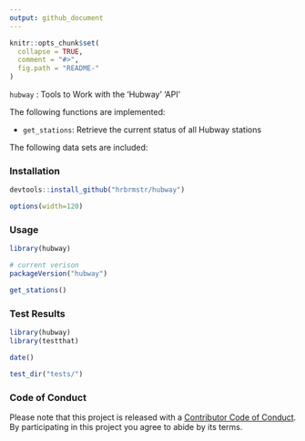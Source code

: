 ```yaml
---
output: github_document
---
```


<!-- README.md is generated from README.Rmd. Please edit that file -->

```r
knitr::opts_chunk$set(
  collapse = TRUE,
  comment = "#>",
  fig.path = "README-"
)
```

`hubway` : Tools to Work with the 'Hubway' 'API'

The following functions are implemented:

- `get_stations`:	Retrieve the current status of all Hubway stations

The following data sets are included:

### Installation

```r
devtools::install_github("hrbrmstr/hubway")
```

```r
options(width=120)
```

### Usage

```r
library(hubway)

# current verison
packageVersion("hubway")

get_stations()

```

### Test Results

```r
library(hubway)
library(testthat)

date()

test_dir("tests/")
```

### Code of Conduct

Please note that this project is released with a [Contributor Code of Conduct](CONDUCT.md). 
By participating in this project you agree to abide by its terms.
